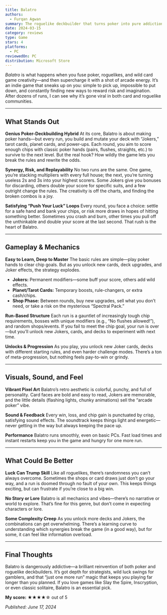 ```yaml
---
title: Balatro
authors:
  - Furqan Agwan
summary: The roguelike deckbuilder that turns poker into pure addiction. Wild, creative, and devilishly replayable—Balatro is a sleeper indie hit and a must-try for card game fans.
date: 2024-03-15
category: reviews
type: Game
stars: 4
platforms:
  - PC
reviewedOn: PC
distribution: Microsoft Store
---
```


_Balatro_ is what happens when you fuse poker, roguelikes, and wild card game creativity—and then supercharge it with a shot of arcade energy. It’s an indie game that sneaks up on you: simple to pick up, impossible to put down, and constantly finding new ways to reward risk and imagination. After dozens of runs, I can see why it’s gone viral in both card and roguelike communities.

---

## What Stands Out

**Genius Poker-Deckbuilding Hybrid**
At its core, Balatro is about making poker hands—but every run, you build and mutate your deck with “Jokers,” tarot cards, planet cards, and power-ups. Each round, you aim to score enough chips with classic poker hands (pairs, flushes, straights, etc.) to survive to the next level. But the real hook? How wildly the game lets you break the rules and rewrite the odds.

**Synergy, Risk, and Replayability**
No two runs are the same. One game, you’re stacking multipliers with every full house; the next, you’re turning useless 2s and 3s into your highest scorers. Some Jokers give you bonuses for discarding, others double your score for specific suits, and a few outright change the rules. The creativity is off the charts, and finding the broken combos is a joy.

**Satisfying “Push Your Luck” Loops**
Every round, you face a choice: settle for a safe hand and bank your chips, or risk more draws in hopes of hitting something better. Sometimes you crash and burn, other times you pull off the unthinkable and double your score at the last second. That rush is the heart of Balatro.

---

## Gameplay & Mechanics

**Easy to Learn, Deep to Master**
The basic rules are simple—play poker hands to clear chip goals. But as you unlock new cards, deck upgrades, and Joker effects, the strategy explodes.
- **Jokers:** Permanent modifiers—some buff your score, others add wild effects.
- **Planet/Tarot Cards:** Temporary boosts, rule-changers, or extra cash/chips.
- **Shop Phase:** Between rounds, buy new upgrades, sell what you don’t need, or take a risk on the mysterious “Spectral Pack.”

**Run-Based Structure**
Each run is a gauntlet of increasingly tough chip requirements, bosses with unique modifiers (e.g., “No flushes allowed!”), and random shops/events. If you fail to meet the chip goal, your run is over—but you’ll unlock new Jokers, cards, and decks to experiment with next time.

**Unlocks & Progression**
As you play, you unlock new Joker cards, decks with different starting rules, and even harder challenge modes. There’s a ton of meta-progression, but nothing feels pay-to-win or grindy.

---

## Visuals, Sound, and Feel

**Vibrant Pixel Art**
Balatro’s retro aesthetic is colorful, punchy, and full of personality. Card faces are bold and easy to read, Jokers are memorable, and the little details (flashing lights, chunky animations) sell the “arcade poker” vibe.

**Sound & Feedback**
Every win, loss, and chip gain is punctuated by crisp, satisfying sound effects. The soundtrack keeps things light and energetic—never getting in the way but always keeping the pace up.

**Performance**
Balatro runs smoothly, even on basic PCs. Fast load times and instant restarts keep you in the game and hungry for one more run.

---

## What Could Be Better

**Luck Can Trump Skill**
Like all roguelikes, there’s randomness you can’t always overcome. Sometimes the shops or card draws just don’t go your way, and a run is doomed through no fault of your own. This keeps things exciting, but can frustrate if you’re close to a big win.

**No Story or Lore**
Balatro is all mechanics and vibes—there’s no narrative or world to explore. That’s fine for this genre, but don’t come in expecting characters or lore.

**Some Complexity Creep**
As you unlock more decks and Jokers, the combinations can get overwhelming. There’s a learning curve to understanding which synergies break the game (in a good way), but for some, it can feel like information overload.

---

## Final Thoughts

Balatro is dangerously addictive—a brilliant reinvention of both poker and roguelike deckbuilders. It’s got depth for strategists, wild luck swings for gamblers, and that “just one more run” magic that keeps you playing far longer than you planned. If you love games like Slay the Spire, Inscryption, or even classic solitaire, Balatro is an essential pick.

**My score:** ★★★★☆ out of 5

_Published: June 17, 2024_
